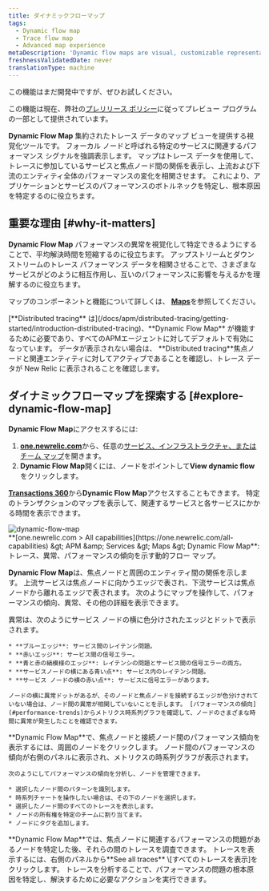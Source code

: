 ```yaml
---
title: ダイナミックフローマップ
tags:
  - Dynamic flow map
  - Trace flow map
  - Advanced map experience
metaDescription: 'Dynamic flow maps are visual, customizable representations of your aggregated trace data.'
freshnessValidatedDate: never
translationType: machine
---
```


<Callout title="プレビュー">
  この機能はまだ開発中ですが、ぜひお試しください。

  この機能は現在、弊社の[プレリリース ポリシー](/docs/licenses/license-information/referenced-policies/new-relic-pre-release-policy)に従ってプレビュー プログラムの一部として提供されています。
</Callout>

<DNT>**Dynamic Flow Map**</DNT> 集約されたトレース データのマップ ビューを提供する視覚化ツールです。 フォーカル ノードと呼ばれる特定のサービスに関連するパフォーマンス シグナルを強調表示します。 マップはトレース データを使用して、トレースに参加しているサービスと焦点ノード間の関係を表示し、上流および下流のエンティティ全体のパフォーマンスの変化を相関させます。 これにより、アプリケーションとサービスのパフォーマンスのボトルネックを特定し、根本原因を特定するのに役立ちます。

## 重要な理由 [#why-it-matters]

<DNT>**Dynamic Flow Map**</DNT> パフォーマンスの異常を視覚化して特定できるようにすることで、平均解決時間を短縮するのに役立ちます。 アップストリームとダウンストリームのトレース パフォーマンス データを相関させることで、さまざまなサービスがどのように相互作用し、互いのパフォーマンスに影響を与えるかを理解するのに役立ちます。

マップのコンポーネントと機能について詳しくは、 [<DNT>**Maps**</DNT>](/docs/service-architecture-intelligence/maps/advanced-maps)を参照してください。

<Callout variant="important">
  [<DNT>**Distributed tracing**</DNT> は](/docs/apm/distributed-tracing/getting-started/introduction-distributed-tracing)、<DNT>**Dynamic Flow Map**</DNT> が機能するために必要であり、すべてのAPMエージェントに対してデフォルトで有効になっています。 データが表示されない場合は、 <DNT>**Distributed tracing**</DNT>焦点ノードと関連エンティティに対してアクティブであることを確認し、トレース データが New Relic に表示されることを確認します。
</Callout>

## ダイナミックフローマップを探索する [#explore-dynamic-flow-map]

<DNT>**Dynamic Flow Map**</DNT>にアクセスするには:

1. <DNT>**[one.newrelic.com](https://one.newrelic.com)**</DNT>から、任意の[サービス、インフラストラクチャ、またはチーム マップ](/docs/service-architecture-intelligence/maps/advanced-maps)を開きます。
2. <DNT>**Dynamic Flow Map**</DNT>開くには、ノードをポイントして<DNT>**View dynamic flow**</DNT>をクリックします。

[<DNT>**Transactions 360**</DNT>](/docs/apm/transactions/workload-performance-monitoring/transaction-workloads/)から<DNT>**Dynamic Flow Map**</DNT>アクセスすることもできます。 特定のトランザクションのマップを表示して、関連するサービスと各サービスにかかる時間を表示できます。

<img title="dynamic-flow-map" alt="dynamic-flow-map" src="/images/dynamic-flow-map.webp" />

<figcaption>
  <DNT>**[one.newrelic.com &gt; All capabilities](https://one.newrelic.com/all-capabilities) &amp;gt; APM &amp;amp; Services &amp;gt; Maps &amp;gt; Dynamic Flow Map**</DNT>: トレース、異常、パフォーマンスの傾向を示す動的フロー マップ。
</figcaption>

<DNT>**Dynamic Flow Map**</DNT>は、焦点ノードと周囲のエンティティ間の関係を示します。 上流サービスは焦点ノードに向かうエッジで表され、下流サービスは焦点ノードから離れるエッジで表されます。 次のようにマップを操作して、パフォーマンスの傾向、異常、その他の詳細を表示できます。

<CollapserGroup>
  <Collapser id="anomalies" title="異常を分析する">
    異常は、次のようにサービス ノードの横に色分けされたエッジとドットで表示されます。

    * **ブルーエッジ**: サービス間のレイテンシ問題。
    * **赤いエッジ**: サービス間の信号エラー。
    * **青と赤の縞模様のエッジ**: レイテンシの問題とサービス間の信号エラーの両方。
    * **サービスノードの横にある青い点**: サービス内のレイテンシ問題。
    * **サービス ノードの横の赤い点**: サービスに信号エラーがあります。

    ノードの横に異常ドットがあるが、そのノードと焦点ノードを接続するエッジが色分けされていない場合は、ノード間の異常が相関していないことを示します。 [パフォーマンスの傾向](#performance-trends)からメトリクス時系列グラフを確認して、ノードのさまざまな時間に異常が発生したことを確認できます。
  </Collapser>

  <Collapser id="performance-trends" title="パフォーマンスの傾向を見る">
    <DNT>**Dynamic Flow Map**</DNT>で、焦点ノードと接続ノード間のパフォーマンス傾向を表示するには、周囲のノードをクリックします。 ノード間のパフォーマンスの傾向が右側のパネルに表示され、メトリクスの時系列グラフが表示されます。

    次のようにしてパフォーマンスの傾向を分析し、ノードを管理できます。

    * 選択したノード間のパターンを識別します。
    * 時系列チャートを操作したい場合は、その下のノードを選択します。
    * 選択したノード間のすべてのトレースを表示します。
    * ノードの所有権を特定のチームに割り当てます。
    * ノードにタグを追加します。
  </Collapser>

  <Collapser id="investigate-issues" title="問題を調査する">
    <DNT>**Dynamic Flow Map**</DNT>では、焦点ノードに関連するパフォーマンスの問題があるノードを特定した後、それらの間のトレースを調査できます。 トレースを表示するには、右側のパネルから**See all traces** \[すべてのトレースを表示]をクリックします。 トレースを分析することで、パフォーマンスの問題の根本原因を特定し、解決するために必要なアクションを実行できます。
  </Collapser>
</CollapserGroup>